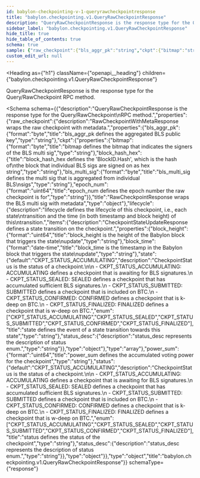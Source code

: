 ```yaml
---
id: babylon-checkpointing-v-1-queryrawcheckpointresponse
title: "babylon.checkpointing.v1.QueryRawCheckpointResponse"
description: "QueryRawCheckpointResponse is the response type for the Query/RawCheckpoint"
sidebar_label: "babylon.checkpointing.v1.QueryRawCheckpointResponse"
hide_title: true
hide_table_of_contents: true
schema: true
sample: {"raw_checkpoint":{"bls_aggr_pk":"string","ckpt":{"bitmap":"string","block_hash_hex":"string","bls_multi_sig":"string","epoch_num":"string"},"lifecycle":[{"block_height":"string","block_time":"2024-07-29T15:51:28.071Z","state":"CKPT_STATUS_ACCUMULATING","status_desc":"string"}],"power_sum":"string","status":"CKPT_STATUS_ACCUMULATING","status_desc":"string"}}
custom_edit_url: null
---
```



<Heading
  as={"h1"}
  className={"openapi__heading"}
  children={"babylon.checkpointing.v1.QueryRawCheckpointResponse"}
>
</Heading>



QueryRawCheckpointResponse is the response type for the Query/RawCheckpoint
RPC method.

<Schema
  schema={{"description":"QueryRawCheckpointResponse is the response type for the Query/RawCheckpoint\nRPC method.","properties":{"raw_checkpoint":{"description":"RawCheckpointWithMetaResponse wraps the raw checkpoint with metadata.","properties":{"bls_aggr_pk":{"format":"byte","title":"bls_aggr_pk defines the aggregated BLS public key","type":"string"},"ckpt":{"properties":{"bitmap":{"format":"byte","title":"bitmap defines the bitmap that indicates the signers of the BLS multi sig","type":"string"},"block_hash_hex":{"title":"block_hash_hex defines the 'BlockID.Hash', which is the hash of\nthe block that individual BLS sigs are signed on as hex string","type":"string"},"bls_multi_sig":{"format":"byte","title":"bls_multi_sig defines the multi sig that is aggregated from individual BLS\nsigs","type":"string"},"epoch_num":{"format":"uint64","title":"epoch_num defines the epoch number the raw checkpoint is for","type":"string"}},"title":"RawCheckpointResponse wraps the BLS multi sig with metadata","type":"object"},"lifecycle":{"description":"lifecycle defines the lifecycle of this checkpoint, i.e., each state\ntransition and the time (in both timestamp and block height) of this\ntransition.","items":{"description":"CheckpointStateUpdateResponse defines a state transition on the checkpoint.","properties":{"block_height":{"format":"uint64","title":"block_height is the height of the Babylon block that triggers the state\nupdate","type":"string"},"block_time":{"format":"date-time","title":"block_time is the timestamp in the Babylon block that triggers the state\nupdate","type":"string"},"state":{"default":"CKPT_STATUS_ACCUMULATING","description":"CheckpointStatus is the status of a checkpoint.\n\n - CKPT_STATUS_ACCUMULATING: ACCUMULATING defines a checkpoint that is awaiting for BLS signatures.\n - CKPT_STATUS_SEALED: SEALED defines a checkpoint that has accumulated sufficient BLS signatures.\n - CKPT_STATUS_SUBMITTED: SUBMITTED defines a checkpoint that is included on BTC.\n - CKPT_STATUS_CONFIRMED: CONFIRMED defines a checkpoint that is k-deep on BTC.\n - CKPT_STATUS_FINALIZED: FINALIZED defines a checkpoint that is w-deep on BTC.","enum":["CKPT_STATUS_ACCUMULATING","CKPT_STATUS_SEALED","CKPT_STATUS_SUBMITTED","CKPT_STATUS_CONFIRMED","CKPT_STATUS_FINALIZED"],"title":"state defines the event of a state transition towards this state","type":"string"},"status_desc":{"description":"status_desc represents the description of status enum.","type":"string"}},"type":"object"},"type":"array"},"power_sum":{"format":"uint64","title":"power_sum defines the accumulated voting power for the checkpoint","type":"string"},"status":{"default":"CKPT_STATUS_ACCUMULATING","description":"CheckpointStatus is the status of a checkpoint.\n\n - CKPT_STATUS_ACCUMULATING: ACCUMULATING defines a checkpoint that is awaiting for BLS signatures.\n - CKPT_STATUS_SEALED: SEALED defines a checkpoint that has accumulated sufficient BLS signatures.\n - CKPT_STATUS_SUBMITTED: SUBMITTED defines a checkpoint that is included on BTC.\n - CKPT_STATUS_CONFIRMED: CONFIRMED defines a checkpoint that is k-deep on BTC.\n - CKPT_STATUS_FINALIZED: FINALIZED defines a checkpoint that is w-deep on BTC.","enum":["CKPT_STATUS_ACCUMULATING","CKPT_STATUS_SEALED","CKPT_STATUS_SUBMITTED","CKPT_STATUS_CONFIRMED","CKPT_STATUS_FINALIZED"],"title":"status defines the status of the checkpoint","type":"string"},"status_desc":{"description":"status_desc represents the description of status enum.","type":"string"}},"type":"object"}},"type":"object","title":"babylon.checkpointing.v1.QueryRawCheckpointResponse"}}
  schemaType={"response"}
>
  
</Schema>
            